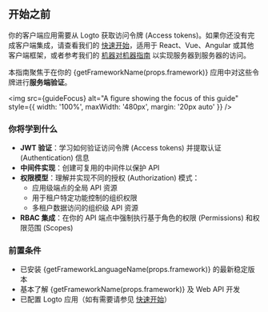 
## 开始之前

你的客户端应用需要从 Logto 获取访问令牌 (Access tokens)。如果你还没有完成客户端集成，请查看我们的 [快速开始](/quick-starts)，适用于 React、Vue、Angular 或其他客户端框架，或者参考我们的 [机器对机器指南](/quick-starts/m2m) 以实现服务器到服务器的访问。

本指南聚焦于在你的 {getFrameworkName(props.framework)} 应用中对这些令牌进行**服务端验证**。

<img
  src={guideFocus}
  alt="A figure showing the focus of this guide"
  style={{ width: '100%', maxWidth: '480px', margin: '20px auto' }}
/>

### 你将学到什么

- **JWT 验证**：学习如何验证访问令牌 (Access tokens) 并提取认证 (Authentication) 信息
- **中间件实现**：创建可复用的中间件以保护 API
- **权限模型**：理解并实现不同的授权 (Authorization) 模式：
  - 应用级端点的全局 API 资源
  - 用于租户特定功能控制的组织权限
  - 多租户数据访问的组织级 API 资源
- **RBAC 集成**：在你的 API 端点中强制执行基于角色的权限 (Permissions) 和权限范围 (Scopes)

### 前置条件

- 已安装 {getFrameworkLanguageName(props.framework)} 的最新稳定版本
- 基本了解 {getFrameworkName(props.framework)} 及 Web API 开发
- 已配置 Logto 应用（如有需要请参见 [快速开始](/quick-starts)）

